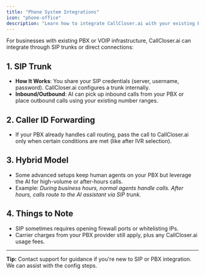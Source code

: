 ```yaml
---
title: "Phone System Integrations"
icon: "phone-office"
description: "Learn how to integrate CallCloser.ai with your existing PBX or VOIP infrastructure through SIP trunks"
---
```


For businesses with existing PBX or VOIP infrastructure, CallCloser.ai can integrate through SIP trunks or direct connections:

## 1. SIP Trunk

- **How It Works**: You share your SIP credentials (server, username, password). CallCloser.ai configures a trunk internally.
- **Inbound/Outbound**: AI can pick up inbound calls from your PBX or place outbound calls using your existing number ranges.

## 2. Caller ID Forwarding

- If your PBX already handles call routing, pass the call to CallCloser.ai only when certain conditions are met (like after IVR selection).

## 3. Hybrid Model

- Some advanced setups keep human agents on your PBX but leverage the AI for high-volume or after-hours calls.
- Example: _During business hours, normal agents handle calls. After hours, calls route to the AI assistant via SIP trunk._

## 4. Things to Note

- SIP sometimes requires opening firewall ports or whitelisting IPs.
- Carrier charges from your PBX provider still apply, plus any CallCloser.ai usage fees.

---

**Tip:** Contact support for guidance if you're new to SIP or PBX integration. We can assist with the config steps.
